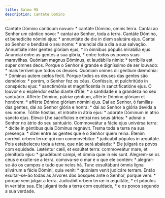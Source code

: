 ```yaml
---
title: Salmo 95
description: Cantate Domino
---
```


<div class="side-by-side not-content">
  <span>Cantáte Dómino cánticum novum: * cantáte Dómino, omnis terra.</span>
  <span>
    Cantai ao Senhor um cântico novo: * cantai ao Senhor, toda a terra.
  </span>
  <span>
    Cantáte Dómino, et benedícite nómini ejus: * annuntiáte de die in diem
    salutáre ejus.
  </span>
  <span>
    Cantai ao Senhor e bendizei o seu nome: * anunciai dia a dia a sua salvação.
  </span>
  <span>
    Annuntiáte inter gentes glóriam ejus, * in ómnibus pópulis mirabília ejus.
  </span>
  <span>
    Anunciai entre as gentes a sua glória, * entre todos os povos suas
    maravilhas.
  </span>
  <span>
    Quóniam magnus Dóminus, et laudábilis nimis: * terríbilis est super omnes
    deos.
  </span>
  <span>
    Porque o Senhor é grande e digníssimo de ser louvado: * mais terrível que
    todos os deuses.
  </span>
  <span>Quóniam omnes dii géntium dæmónia: * Dóminus autem cælos fecit.</span>
  <span>
    Porque todos os deuses das gentes são demónios: * porém, o Senhor fez os
    céus.
  </span>
  <span>
    Conféssio, et pulchritúdo in conspéctu ejus: * sanctimónia et magnificéntia
    in sanctificatióne ejus.
  </span>
  <span>
    O louvor e o esplendor estão diante d’Ele: * a santidade e a grandeza no seu
    santuário.
  </span>
  <span>
    Afférte Dómino, pátriæ géntium, afférte Dómino glóriam et honórem: * afférte
    Dómino glóriam nómini ejus.
  </span>
  <span>
    Dai ao Senhor, ó famílias das gentes, dai ao Senhor glória e honra: * dai ao
    Senhor a glória devida a seu nome.
  </span>
  <span>
    Tóllite hóstias, et introíte in átria ejus: * adoráte Dóminum in átrio
    sancto ejus.
  </span>
  <span>
    Elevai-Lhe sacrifícios e entrai nos seus átrios: * adorai o Senhor no átrio
    do seu santuário.
  </span>
  <span>
    Commoveátur a fácie ejus univérsa terra: * dícite in géntibus quia Dóminus
    regnávit.
  </span>
  <span>
    Trema toda a terra na sua presença: * dizei entre as gentes que é o Senhor
    quem reina.
  </span>
  <span>
    Étenim corréxit orbem terræ qui non commovébitur: * judicábit pópulos in
    æquitáte.
  </span>
  <span>
    Pois estabeleceu toda a terra, que não será abalada: * Ele julgará os povos
    com equidade.
  </span>
  <span>
    Læténtur cæli, et exsúltet terra: commoveátur mare, et plenitúdo ejus: *
    gaudébunt campi, et ómnia quæ in eis sunt.
  </span>
  <span>
    Alegrem-se os céus e exulte-se a terra, comova-se o mar e o que ele contém:
    * alegrar-se-ão os campos e tudo que neles há.
  </span>
  <span>
    Tunc exsultábunt ómnia ligna silvárum a fácie Dómini, quia venit: * quóniam
    venit judicáre terram.
  </span>
  <span>
    Então exultar-se-ão todas as árvores dos bosques ante o Senhor, porque vem:
    * porque vem julgar a terra.
  </span>
  <span>Judicábit orbem terræ in æquitáte, * et pópulos in veritáte sua.</span>
  <span>
    Ele julgará toda a terra com equidade, * e os povos segundo a sua verdade.
  </span>
</div>
